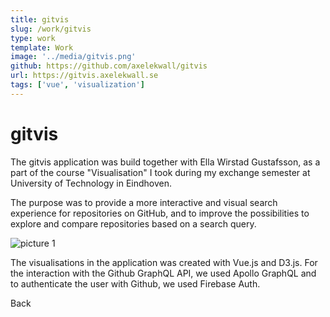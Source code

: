 ```yaml
---
title: gitvis
slug: /work/gitvis
type: work
template: Work
image: '../media/gitvis.png'
github: https://github.com/axelekwall/gitvis
url: https://gitvis.axelekwall.se
tags: ['vue', 'visualization']
---
```


# gitvis

The gitvis application was build together with Ella Wirstad Gustafsson, as a part of the course "Visualisation" I took during my exchange semester at University of Technology in Eindhoven.

The purpose was to provide a more interactive and visual search experience for repositories on GitHub, and to improve the possibilities to explore and compare repositories based on a search query.

![picture 1](../media/gitvis2.png)

The visualisations in the application was created with Vue.js and D3.js. For the interaction with the Github GraphQL API, we used Apollo GraphQL and to authenticate the user with Github, we used Firebase Auth.

<Link to="/work">Back</Link>
